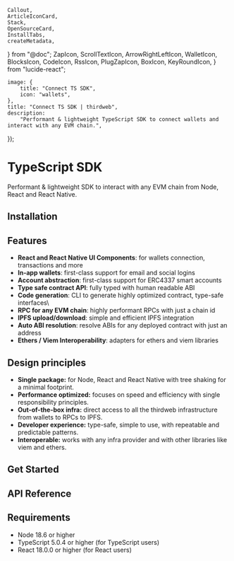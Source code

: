 	Callout,
	ArticleIconCard,
	Stack,
	OpenSourceCard,
	InstallTabs,
	createMetadata,
} from "@doc";
	ZapIcon,
	ScrollTextIcon,
	ArrowRightLeftIcon,
	WalletIcon,
	BlocksIcon,
	CodeIcon,
	RssIcon,
	PlugZapIcon,
	BoxIcon,
	KeyRoundIcon,
} from "lucide-react";

	image: {
		title: "Connect TS SDK",
		icon: "wallets",
	},
	title: "Connect TS SDK | thirdweb",
	description:
		"Performant & lightweight TypeScript SDK to connect wallets and interact with any EVM chain.",
});

# TypeScript SDK

Performant & lightweight SDK to interact with any EVM chain from Node, React and React Native.

<OpenSourceCard
	title="Connect TypeScript SDK"
	href="https://github.com/thirdweb-dev/js"
/>

## Installation

<InstallTabs
	npm="npm i thirdweb"
	yarn="yarn add thirdweb"
	pnpm="pnpm i thirdweb"
	bun="bun i thirdweb"
/>

## Features

- **React and React Native UI Components**: for wallets connection, transactions and more
- **In-app wallets**: first-class support for email and social logins
- **Account abstraction**: first-class support for ERC4337 smart accounts
- **Type safe contract API**: fully typed with human readable ABI
- **Code generation**: CLI to generate highly optimized contract, type-safe interfaces\
- **RPC for any EVM chain**: highly performant RPCs with just a chain id
- **IPFS upload/download**: simple and efficient IPFS integration
- **Auto ABI resolution**: resolve ABIs for any deployed contract with just an address
- **Ethers / Viem Interoperability**: adapters for ethers and viem libraries

## Design principles

- **Single package:** for Node, React and React Native with tree shaking for a minimal footprint.
- **Performance optimized:** focuses on speed and efficiency with single responsibility principles.
- **Out-of-the-box infra:** direct access to all the thirdweb infrastructure from wallets to RPCs to IPFS.
- **Developer experience:** type-safe, simple to use, with repeatable and predictable patterns.
- **Interoperable:** works with any infra provider and with other libraries like viem and ethers.

## Get Started

<Stack>
<ArticleIconCard
	title="Client"
	icon={ZapIcon}
	href="/typescript/v5/client"
  description="Entry point to the thirdweb SDK. It is required for all other actions."
/>

<ArticleIconCard
	title="Chain"
	icon={RssIcon}
	href="/typescript/v5/chain"
	description="Connect to any EVM chain"
/>

<ArticleIconCard
	title="Contract"
	icon={ScrollTextIcon}
	href="/typescript/v5/contract"
	description="Smart contract interface for creating transactions and read contract state"
/>

<ArticleIconCard
	title="Transactions"
	icon={ArrowRightLeftIcon}
	href="/typescript/v5/transactions"
	description="Interact with smart contracts"
/>

<ArticleIconCard
	title="Accounts & Wallets"
	icon={WalletIcon}
	href="/typescript/v5/wallets"
	description="Connect wallets and work with accounts"
/>

<ArticleIconCard
	title="Extensions"
	icon={BlocksIcon}
	href="/typescript/v5/extensions"
	description="Pre-compiled transactions for common actions"
/>

<ArticleIconCard
	title="Adapters"
	icon={PlugZapIcon}
	href="/typescript/v5/adapters"
	description="Interoperability with popular libraries"
/>

<ArticleIconCard
	title="Storage"
	icon={BoxIcon}
	href="/typescript/v5/storage"
	description="IPFS download and upload"
/>

<ArticleIconCard
	title="Auth"
	icon={KeyRoundIcon}
	href="/typescript/v5/auth"
	description="Authenticate users"
/>

<ArticleIconCard
	title="React"
	icon={ReactIcon}
	href="/react/v5"
	description="React components and hooks"
/>

</Stack>

## API Reference

<Stack>

<ArticleIconCard
	title="Full SDK Reference"
	icon={CodeIcon}
	href="/references/typescript/v5"
/>

</Stack>

## Requirements

- Node 18.6 or higher
- TypeScript 5.0.4 or higher (for TypeScript users)
- React 18.0.0 or higher (for React users)
